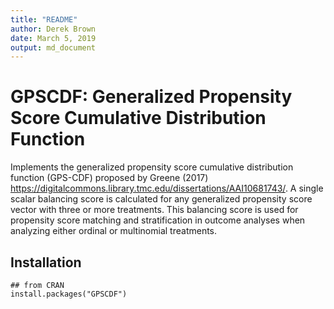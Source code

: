 ```yaml
---
title: "README"
author: Derek Brown
date: March 5, 2019 
output: md_document
---
```

# GPSCDF: Generalized Propensity Score Cumulative Distribution Function

Implements the generalized propensity score cumulative distribution
function (GPS-CDF) proposed by Greene (2017) <https://digitalcommons.library.tmc.edu/dissertations/AAI10681743/>. A single scalar balancing score is calculated for any generalized propensity score vector with three or more treatments. This balancing score is used for propensity score matching and stratification in outcome analyses when analyzing either ordinal or multinomial treatments.

## Installation
```
## from CRAN
install.packages("GPSCDF")
```

